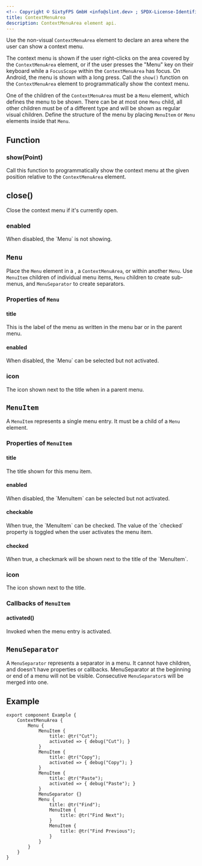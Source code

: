 ```yaml
---
<!-- Copyright © SixtyFPS GmbH <info@slint.dev> ; SPDX-License-Identifier: MIT -->
title: ContextMenuArea
description: ContextMenuArea element api.
---
```


Use the non-visual `ContextMenuArea` element to declare an area where the user can show a context menu.

The context menu is shown if the user right-clicks on the area covered by the `ContextMenuArea` element,
or if the user presses the "Menu" key on their keyboard while a `FocusScope` within the `ContextMenuArea` has focus.
On Android, the menu is shown with a long press.
Call the `show()` function on the `ContextMenuArea` element to programmatically show the context menu.

One of the children of the `ContextMenuArea` must be a `Menu` element, which defines the menu to be shown.
There can be at most one `Menu` child, all other children must be of a different type and will be shown as regular visual children.
Define the structure of the menu by placing `MenuItem` or `Menu` elements inside that `Menu`.

## Function

### show(Point)

Call this function to programmatically show the context menu at the given position relative to the `ContextMenuArea` element.

## close()

Close the context menu if it's currently open.

### enabled

<SlintProperty propName="enabled" typeName="bool" defaultValue="true">
When disabled, the `Menu` is not showing.
</SlintProperty>

## `Menu`

Place the `Menu` element in a <Link type="MenuBar" />, a `ContextMenuArea`, or within another `Menu`.
Use `MenuItem` children of individual menu items, `Menu` children to create sub-menus, and `MenuSeparator` to create separators.

### Properties of `Menu`

#### title
<SlintProperty propName="title" typeName="string" defaultValue='""'>
This is the label of the menu as written in the menu bar or in the parent menu.
</SlintProperty>

#### enabled

<SlintProperty propName="enabled" typeName="bool" defaultValue="true">
When disabled, the `Menu` can be selected but not activated.
</SlintProperty>

### icon
<SlintProperty propName="icon" typeName="image">
The icon shown next to the title when in a parent menu.
</SlintProperty>

## `MenuItem`

A `MenuItem` represents a single menu entry. It must be a child of a `Menu` element.

### Properties of `MenuItem`

#### title

<SlintProperty propName="title" typeName="string" defaultValue='""'>
The title shown for this menu item.
</SlintProperty>

#### enabled

<SlintProperty propName="enabled" typeName="bool" defaultValue="true">
When disabled, the `MenuItem` can be selected but not activated.
</SlintProperty>

#### checkable

<SlintProperty propName="checkable" typeName="bool" defaultValue="false">
When true, the `MenuItem` can be checked. The value of the `checked` property is toggled when the user activates the menu item.
</SlintProperty>

#### checked

<SlintProperty propName="checked" typeName="bool" defaultValue="false" propertyVisibility="in-out">
When true, a checkmark will be shown next to the title of the `MenuItem`.
</SlintProperty>

### icon
<SlintProperty propName="icon" typeName="image">
The icon shown next to the title.
</SlintProperty>

### Callbacks of `MenuItem`

#### activated()

Invoked when the menu entry is activated.

## `MenuSeparator`

A `MenuSeparator` represents a separator in a menu.
It cannot have children, and doesn't have properties or callbacks.
MenuSeparator at the beginning or end of a menu will not be visible.
Consecutive `MenuSeparator`s will be merged into one.

## Example

```slint
export component Example {
    ContextMenuArea {
        Menu {
            MenuItem {
                title: @tr("Cut");
                activated => { debug("Cut"); }
            }
            MenuItem {
                title: @tr("Copy");
                activated => { debug("Copy"); }
            }
            MenuItem {
                title: @tr("Paste");
                activated => { debug("Paste"); }
            }
            MenuSeparator {}
            Menu {
                title: @tr("Find");
                MenuItem {
                    title: @tr("Find Next");
                }
                MenuItem {
                    title: @tr("Find Previous");
                }
            }
        }
    }
}
```
